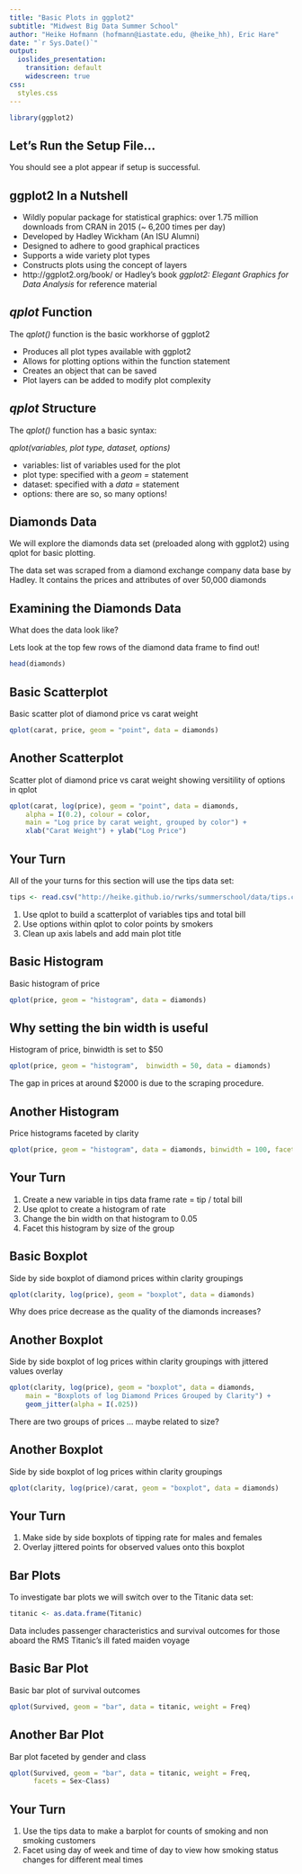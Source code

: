 ```yaml
---
title: "Basic Plots in ggplot2"
subtitle: "Midwest Big Data Summer School"
author: "Heike Hofmann (hofmann@iastate.edu, @heike_hh), Eric Hare"
date: "`r Sys.Date()`"
output:
  ioslides_presentation:
    transition: default
    widescreen: true
css:
  styles.css
---
```


```r
library(ggplot2)
```

## Let's Run the Setup File...

You should see a plot appear if setup is successful.

## ggplot2 In a Nutshell

- Wildly popular package for statistical graphics: over 1.75 million downloads from CRAN in 2015 (~ 6,200 times per day)
- Developed by Hadley Wickham (An ISU Alumni)
- Designed to adhere to good graphical practices
- Supports a wide variety plot types
- Constructs plots using the concept of layers\medskip
- http://ggplot2.org/book/ or Hadley's book *ggplot2: Elegant Graphics for Data Analysis* for reference material

## *qplot* Function

The *qplot()* function is the basic workhorse of ggplot2

- Produces all plot types available with ggplot2
- Allows for plotting options within the function statement
- Creates an object that can be saved
- Plot layers can be added to modify plot complexity

## *qplot* Structure

The *qplot()* function has a basic syntax:

*qplot(variables, plot type, dataset, options)*

- variables: list of variables used for the plot
- plot type: specified with a *geom =* statement
- dataset: specified with a *data =* statement
- options: there are so, so many options!

## Diamonds Data

We will explore the diamonds data set (preloaded along with ggplot2) using qplot for basic plotting.

The data set was scraped from a diamond exchange company data base by Hadley.  It contains the prices and attributes of over 50,000 diamonds

## Examining the Diamonds Data

What does the data look like?

Lets look at the top few rows of the diamond data frame to find out!

```r
head(diamonds)
```

## Basic Scatterplot

Basic scatter plot of diamond price vs carat weight

```r
qplot(carat, price, geom = "point", data = diamonds)
```

## Another Scatterplot

Scatter plot of diamond price vs carat weight showing versitility of options in qplot

```r
qplot(carat, log(price), geom = "point", data = diamonds, 
	alpha = I(0.2), colour = color, 
	main = "Log price by carat weight, grouped by color") + 
    xlab("Carat Weight") + ylab("Log Price")
```

## Your Turn {data-background=#527a7a}

All of the your turns for this section will use the tips data set:

```r
tips <- read.csv("http://heike.github.io/rwrks/summerschool/data/tips.csv")
```

1. Use qplot to build a scatterplot of variables tips and total bill
2. Use options within qplot to color points by smokers
3. Clean up axis labels and add main plot title

## Basic Histogram

Basic histogram of price

```r
qplot(price, geom = "histogram", data = diamonds)
```

## Why setting the bin width is useful

Histogram of price, binwidth is set to $50 

```r
qplot(price, geom = "histogram",  binwidth = 50, data = diamonds)
```

The gap in prices at around $2000 is due to the scraping procedure.

## Another Histogram

Price histograms faceted by clarity

```r
qplot(price, geom = "histogram", data = diamonds, binwidth = 100, facets = .~clarity)
```

## Your Turn {data-background=#527a7a}

1. Create a new variable in tips data frame rate = tip / total bill
2. Use qplot to create a histogram of rate
3. Change the bin width on that histogram to 0.05
4. Facet this histogram by size of the group

## Basic Boxplot

Side by side boxplot of diamond prices within clarity groupings

```r
qplot(clarity, log(price), geom = "boxplot", data = diamonds)
```
Why does price decrease as the quality of the diamonds increases?

## Another Boxplot

Side by side boxplot of log prices within clarity groupings with jittered values overlay

```r
qplot(clarity, log(price), geom = "boxplot", data = diamonds, 
	main = "Boxplots of log Diamond Prices Grouped by Clarity") +
	geom_jitter(alpha = I(.025))
```
There are two groups of prices ... maybe related to size?

## Another Boxplot

Side by side boxplot of log prices within clarity groupings 

```r
qplot(clarity, log(price)/carat, geom = "boxplot", data = diamonds)
```



## Your Turn {data-background=#527a7a}

1. Make side by side boxplots of tipping rate for males and females
2. Overlay jittered points for observed values onto this boxplot

## Bar Plots

To investigate bar plots we will switch over to the Titanic data set:

```r
titanic <- as.data.frame(Titanic)
```

Data includes passenger characteristics and survival outcomes for those aboard the RMS Titanic's ill fated maiden voyage

## Basic Bar Plot

Basic bar plot of survival outcomes

```r
qplot(Survived, geom = "bar", data = titanic, weight = Freq)
```

## Another Bar Plot

Bar plot faceted by gender and class

```r
qplot(Survived, geom = "bar", data = titanic, weight = Freq, 
      facets = Sex~Class)
```

## Your Turn {data-background=#527a7a}

1. Use the tips data to make a barplot for counts of smoking and non smoking customers
2. Facet using day of week and time of day to view how smoking status changes for different meal times
